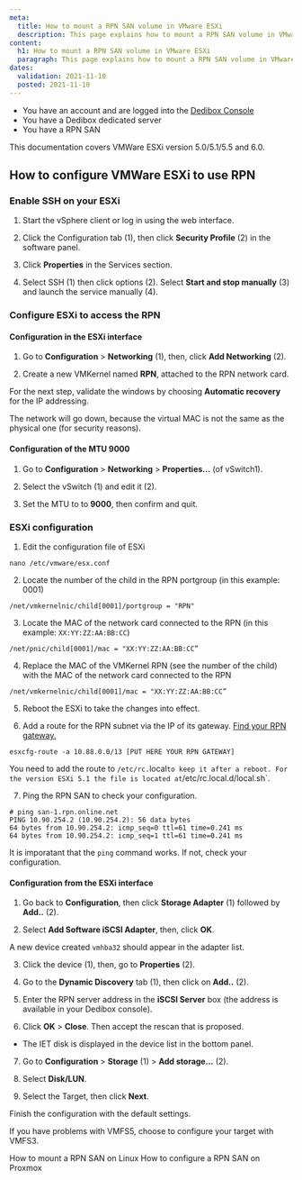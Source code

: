 ```yaml
---
meta:
  title: How to mount a RPN SAN volume in VMware ESXi
  description: This page explains how to mount a RPN SAN volume in VMware ESXi
content:
  h1: How to mount a RPN SAN volume in VMware ESXi
  paragraph: This page explains how to mount a RPN SAN volume in VMware ESXi
dates:
  validation: 2021-11-10
  posted: 2021-11-10
---
```


<Message type="requirement">

* You have an account and are logged into the [Dedibox Console](https://console.online.net)
* You have a Dedibox dedicated server
* You have a RPN SAN 

</Message>

<Message type="important">

This documentation covers VMWare ESXi version 5.0/5.1/5.5 and 6.0.

</Message>

## How to configure VMWare ESXi to use RPN

### Enable SSH on your ESXi

1. Start the vSphere client or log in using the web interface. 

2. Click the Configuration tab (1), then click **Security Profile** (2) in the software panel.

  <Lightbox src="scaleway_esxi-san-en-01.png" /> 

3. Click **Properties** in the Services section.

  <Lightbox src="scaleway_esxi-san-en-02.png" /> 

4. Select SSH (1) then click options (2). Select **Start and stop manually** (3) and launch the service manually (4).

  <Lightbox src="scaleway_esxi-san-en-03.png" /> 

### Configure ESXi to access the RPN

#### Configuration in the ESXi interface

1. Go to **Configuration** > **Networking** (1), then, click **Add Networking** (2).

  <Lightbox src="scaleway_esxi-san-en-04.png" /> 

2. Create a new VMKernel named **RPN**, attached to the RPN network card.

  <Lightbox src="scaleway_esxi-san-en-05.png" /> 

  <Lightbox src="scaleway_esxi-san-en-06.png" /> 

For the next step, validate the windows by choosing **Automatic recovery** for the IP addressing.

<Message type="important">

The network will go down, because the virtual MAC is not the same as the physical one (for security reasons).

</Message>

#### Configuration of the MTU 9000

1. Go to **Configuration** > **Networking** > **Properties...** (of vSwitch1).

  <Lightbox src="scaleway_esxi-san-en-07.png" /> 

2. Select the vSwitch (1) and edit it (2).

  <Lightbox src="scaleway_esxi-san-en-08.png" /> 

3. Set the MTU to to **9000**, then confirm and quit.

  <Lightbox src="scaleway_esxi-san-en-09.png" /> 

### ESXi configuration

1. Edit the configuration file of ESXi
  ```
  nano /etc/vmware/esx.conf
  ```

2. Locate the number of the child in the RPN portgroup (in this example: 0001)
  ```
  /net/vmkernelnic/child[0001]/portgroup = "RPN"
  ```
3. Locate the MAC of the network card connected to the RPN (in this example: `XX:YY:ZZ:AA:BB:CC`)
  ```
  /net/pnic/child[0001]/mac = "XX:YY:ZZ:AA:BB:CC”
  ```

4. Replace the MAC of the VMKernel RPN (see the number of the child) with the MAC of the network card connected to the RPN
  ```
  /net/vmkernelnic/child[0001]/mac = "XX:YY:ZZ:AA:BB:CC”
  ```

5. Reboot the ESXi to take the changes into effect.

6. Add a route for the RPN subnet via the IP of its gateway. [Find your RPN gateway.](/dedibox-network/rpn/how-to/find-rpn-gateway)
  ```
  esxcfg-route -a 10.88.0.0/13 [PUT HERE YOUR RPN GATEWAY]
  ```

  <Message type="important">

  You need to add the route to `/etc/rc.`local` to keep it after a reboot.
  For the version ESXi 5.1 the file is located at `/etc/rc.local.d/local.sh`.

  </Message>

7. Ping the RPN SAN to check your configuration.
  ```
  # ping san-1.rpn.online.net
  PING 10.90.254.2 (10.90.254.2): 56 data bytes
  64 bytes from 10.90.254.2: icmp_seq=0 ttl=61 time=0.241 ms
  64 bytes from 10.90.254.2: icmp_seq=1 ttl=61 time=0.241 ms
  ```
  <Message type="important">

  It is imporatant that the `ping` command works. If not, check your configuration. 

  </Message>

#### Configuration from the ESXi interface

1. Go back to **Configuration**, then click **Storage Adapter** (1) followed by **Add..** (2).

  <Lightbox src="scaleway_esxi-san-en-10.png" /> 

2. Select **Add Software iSCSI Adapter**, then, click **OK**.

  <Lightbox src="scaleway_esxi-san-en-11.png" /> 

  A new device created `vmhba32` should appear in the adapter list.

3. Click the device (1), then, go to **Properties** (2).

  <Lightbox src="scaleway_esxi-san-en-12.png" /> 

4. Go to the **Dynamic Discovery** tab (1), then click on **Add..** (2).

  <Lightbox src="scaleway_esxi-san-en-13.png" /> 

5. Enter the RPN server address in the **iSCSI Server** box (the address is available in your Dedibox console).

  <Lightbox src="scaleway_esxi-san-en-14.png" /> 

6. Click **OK** > **Close**. Then accept the rescan that is proposed.

  <Lightbox src="scaleway_esxi-san-en-15.png" /> 

  * The IET disk is displayed in the device list in the bottom panel.

7. Go to **Configuration** > **Storage** (1) > **Add storage...** (2).

  <Lightbox src="scaleway_esxi-san-en-16.png" /> 
 
8. Select **Disk/LUN**.

  <Lightbox src="scaleway_esxi-san-en-17.png" /> 
  
9. Select the Target, then click **Next**.

  <Lightbox src="scaleway_esxi-san-en-18.png" /> 

Finish the configuration with the default settings.

<Message type="tip">

If you have problems with VMFS5, choose to configure your target with VMFS3.

</Message>

<Navigation title="See Also">
  <PreviousButton to="/dedibox-network/rpn/how-to/mount-rpn-san-linux/">How to mount a RPN SAN on Linux</PreviousButton>
  <NextButton to="/dedibox-network/rpn/how-to/use-rpn-san-proxmox/">How to configure a RPN SAN on Proxmox</NextButton>
</Navigation>